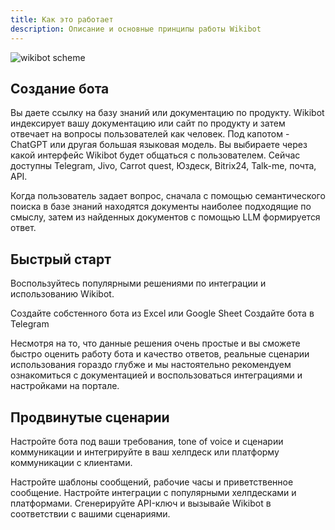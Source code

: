 ```yaml
---
title: Как это работает
description: Описание и основные принципы работы Wikibot
---
```


<img className="block" src="/images/poster.jpg" alt="wikibot scheme" />

## Создание бота

<Steps>
  <Step title="База знаний">
    Вы даете ссылку на базу знаний или документацию по продукту.
  </Step>
  <Step title="Обработка данных">
    Wikibot индексирует вашу документацию или сайт по продукту и затем отвечает
    на вопросы пользователей как человек. Под капотом - ChatGPT или другая большая
    языковая модель.
  </Step>
  <Step title="Использование бота">
    Вы выбираете через какой интерфейс Wikibot будет общаться с пользователем.
    Сейчас доступны Telegram, Jivo, Carrot quest, Юздеск, Bitrix24, Talk-me,
    почта, API.
  </Step>
</Steps>

Когда пользователь задает вопрос, сначала с помощью семантического поиска в базе знаний находятся документы наиболее подходящие по смыслу, затем из найденных документов с помощью LLM формируется ответ.

## Быстрый старт

Воспользуйтесь популярными решениями по интеграции и использованию Wikibot.

<CardGroup cols={2}>
  <Card
    title="Создание бота из Google Sheet"
    icon="table"
    href="sheet"
  >
    Создайте собстенного бота из Excel или Google Sheet
  </Card>
  <Card
    title="Создание собственного бота в Telegram"
    icon="telegram"
    href="telegram"
  >
    Создайте бота в Telegram
  </Card>
</CardGroup>

Несмотря на то, что данные решения очень простые и вы сможете быстро оценить работу бота и качество ответов, реальные сценарии использования гораздо глубже и мы настоятельно рекомендуем ознакомиться с документацией и воспользоваться интеграциями и настройками на портале.

## Продвинутые сценарии

Настройте бота под ваши требования, tone of voice и сценарии коммуникации и интегрируйте в ваш хелпдеск или платформу коммуникации с клиентами.

<CardGroup cols={2}>
  <Card title="Кастомизация" icon="palette" href="lk/settings">
    Настройте шаблоны сообщений, рабочие часы и приветственное сообщение.
  </Card>
  <Card title="Интеграции" icon="screwdriver-wrench" href="lk/integrations">
    Настройте интеграции с популярными хелпдесками и платформами.
  </Card>
  <Card title="Доступ через API" icon="code" href="lk/api-keys">
    Сгенерируйте API-ключ и вызывайе Wikibot в соответствии с вашими сценариями.
  </Card>
</CardGroup>
